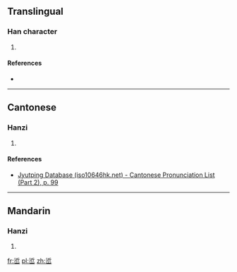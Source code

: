 ==Translingual==

===Han character===
{{Han char|rn=46|rad=山|as=07|sn=10|four=|canj=ELU|ids=⿱沂山}}

# {{defn|Han|sort=山07}}

====References====
* {{Han ref|kx=0312.190|dkj=08123|dj=0613.010|hdz=10776.030|uh=5CFE|ud=23806}}

----

==Cantonese==

===Hanzi===
{{yue-hanzi|jyut=[[ngan4]], [[an4]]|y=ngan4, an4}}

# {{defn|lang=yue|sort=山07}}

====References====
* [http://www.iso10646hk.net/jp/document/download.jsp Jyutping Database (iso10646hk.net) - Cantonese Pronunciation List (Part 2), p. 99]

----

==Mandarin==

===Hanzi===
{{cmn-hanzi|pin=[[yín]] ([[yin2]])|wg=yin<sup>2</sup>}}

# {{defn|lang=cmn|sort=山07}}

[[fr:峾]]
[[pl:峾]]
[[zh:峾]]